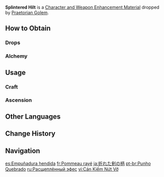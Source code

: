 {{Item Infobox
|id           = 112099
|image        = Item Splintered Hilt.png
|type         = Character and Weapon Enhancement Materials
|group        = Praetorian Golem Materials
|group2       = Elite Enemy Drops
|invCategory  = Character Development Items
|quality      = 3
|description  = A stone hilt obtained from an ancient statue.<br>The chips and grooves speak to the brutal battles its owner once weathered.
|source1      = Dropped by [[Praetorian Golem]]
|source2      = [[Crafting]]
}}
'''Splintered Hilt''' is a [[Character and Weapon Enhancement Material]] dropped by [[Praetorian Golem]].

==How to Obtain==
===Drops===
{{Dropped By|level=40}}

===Alchemy===
{{Recipe
|type = Crafting
|Ruined Hilt = 3
|Mora = 25
|sort = Ruined Hilt;Mora
}}

==Usage==
===Craft===
{{Craft Usage}}

===Ascension===
{{Ascension Usage}}
<!--
==Video Guides==
{{EVT
|video1   = 
|caption1 = 
}}

==Trivia==
* {{Mail Attachments by Category List}}
* {{Related Items|type=variant}}
-->
==Other Languages==
{{Other Languages
|en       = Splintered Hilt
|zhs      = 裂断的剑柄
|zhs_rm   = 
|zht      = 裂斷的劍柄
|zht_rm   = 
|zh_tl    = 
|ja       = 折れた剣の柄
|ja_rm    = Oreta Ken no Tsuka
|ja_tl    = Splintered Sword Hilt
|ko       = 부러진 검자루
|ko_rm    = 
|ko_tl    = 
|es       = Empuñadura hendida
|es_tl    = Split Handle
|fr       = Pommeau rayé
|fr_tl    = Scratched Hilt
|ru       = Расщеплённый эфес
|ru_tl    = Splintered Hilt
|th       = Splintered Hilt
|vi       = Cán Kiếm Nứt Vỡ
|vi_tl    = 
|de       = Zersplitterter Schwertgriff
|de_tl    = Splintered Hilt
|id       = Splintered Hilt
|pt       = Punho Quebrado
|pt_tl    = 
|tr       = Ayrık Kabza
|tr_tl    = 
|it       = Elsa spezzata
|it_tl    = 
}}

==Change History==
{{Change History|4.6}}

==Navigation==
{{Development Item Navbox|Character and Weapon Enhancement Materials}}

[[es:Empuñadura hendida]]
[[fr:Pommeau rayé]]
[[ja:折れた剣の柄]]
[[pt-br:Punho Quebrado]]
[[ru:Расщеплённый эфес]]
[[vi:Cán Kiếm Nứt Vỡ]]